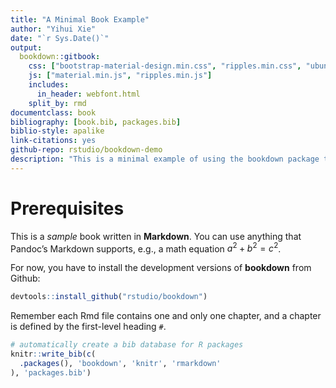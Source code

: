 ```yaml
---
title: "A Minimal Book Example"
author: "Yihui Xie"
date: "`r Sys.Date()`"
output: 
  bookdown::gitbook:
    css: ["bootstrap-material-design.min.css", "ripples.min.css", "ubuntu-font.css"]
    js: ["material.min.js", "ripples.min.js"]
    includes:
      in_header: webfont.html
    split_by: rmd
documentclass: book
bibliography: [book.bib, packages.bib]
biblio-style: apalike
link-citations: yes
github-repo: rstudio/bookdown-demo
description: "This is a minimal example of using the bookdown package to write a book. The output format for this example is bookdown::gitbook."
---
```


# Prerequisites

This is a _sample_ book written in **Markdown**. You can use anything that Pandoc's Markdown supports, e.g., a math equation $a^2 + b^2 = c^2$.

For now, you have to install the development versions of **bookdown** from Github:

```r
devtools::install_github("rstudio/bookdown")
```

Remember each Rmd file contains one and only one chapter, and a chapter is defined by the first-level heading `#`.

```r
# automatically create a bib database for R packages
knitr::write_bib(c(
  .packages(), 'bookdown', 'knitr', 'rmarkdown'
), 'packages.bib')
```
